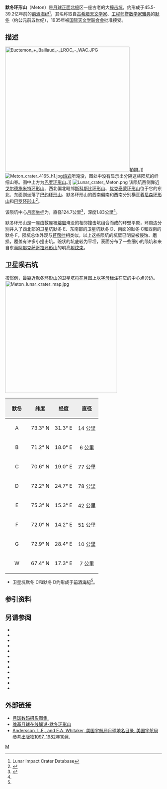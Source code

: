 {{lunar crater data |
 image=Meton LAC 4.jpg|200px|
 caption=LAC-4 区域图，默冬环形山位于图中偏上，南面连接了卫星坑默冬 C和默冬 D。|
 latitude=73.57|
 N_or_S=N|
 longitude=19.63|
 E_or_W=E|
 diameter=124.7公里|
 depth=1.83公里|
 colong=338|
 eponym=[[默冬|默冬]]}}
'''默冬环形山'''（Meton）是[[月球正面|月球正面]][[月球北极|北极]]区一座古老的大[[撞击坑|撞击坑]]，约形成于45.5-39.2亿年前的[[前酒海纪|前酒海纪]]<ref name="LICD">Lunar Impact Crater Database</ref>，其名称取自[[古希腊|古希腊]][[天文学家|天文学家]]、[[工程师|工程师]]暨[[数学家|数学家]][[雅典|雅典]]的[[默冬|默冬]]（约公元前五世纪），1935年被[[国际天文学联合会|国际天文学联合会]]批准接受。

==描述==
[[Image:Euctemon_+_Baillaud_-_LROC_-_WAC.JPG|400px]]拍摄。]] 
[[Image:Meton_crater_4165_h1.jpg|thumb]][[熔岩|熔岩]]所淹没，图处中没有显示出分隔这些陨坑的纤细山脊。图中上方为[[巴罗环形山|巴罗环形山]]。]]
[[Image:Lunar_crater_Meton.png|thumb]]
该陨坑西侧靠近[[戈尔德施米特环形山|戈尔德施米特环形山]]、西北偏北毗邻[[斯科斯比环形山|斯科斯比环形山]]、[[优克泰蒙环形山|优克泰蒙环形山]]位于它的东北、东面则坐落了[[巴约环形山|巴约环形山]]、默冬环形山的西南偏南和西南分别横亘着[[尼森环形山|尼森环形山]]和[[巴罗环形山|巴罗环形山]]<ref>{{Cite web |url=http://planetarynames.wr.usgs.gov/images/Lunar/lac_4_lo.pdf |title=Crater Meton on LAC-4 map. |accessdate=2016-11-15 |archive-date=2013-02-20 |archive-url=https://web.archive.org/web/20130220125411/http://planetarynames.wr.usgs.gov/images/Lunar/lac_4_lo.pdf |dead-url=no }}</ref>。

该陨坑中心[[月面坐标|月面坐标]]为{{Coord|73.57|N|19.63|E|globe:Moon|nogoogle=1|noosm=1}}，直径124.7公里<ref name="IAU">{{Cite web |url=http://planetarynames.wr.usgs.gov/Feature/3874 |title=Directory of the International Astronomical Union |access-date=2016-11-15 |archive-date=2019-03-30 |archive-url=https://web.archive.org/web/20190330204405/https://planetarynames.wr.usgs.gov/Feature/3874 |dead-url=no }}</ref>，深度1.83公里<ref name="LICD"/>。

默冬环形山是一座由数座被[[熔岩|熔岩]]淹没的相邻撞击坑组合而成的环壁平原，环周边分别并入了西北部的卫星坑默冬 E、东南部的卫星坑默冬 D、南面的默冬 C和西南的默冬 F，陨坑总体外观与[[苜蓿|苜蓿叶]]相类似。以上这些陨坑的坑壁已明显被侵蚀、磨损，覆盖有许多小撞击坑。碗状的坑底较为平坦，表面分布了一些细小的陨坑和来自东面[[阿那克萨哥拉环形山|阿那克萨哥拉环形山]]的明亮[[射纹系统|射纹束]]。

==卫星陨石坑==
按惯例，最靠近默冬环形山的卫星坑将在月图上以字母标注在它的中心点旁边。
[[Image:Meton_lunar_crater_map.jpg|360px]]

{| class="wikitable"
!width="25%" style="background:#eeeeee;" |默冬 
!width="25%" style="background:#eeeeee;" |纬度
!width="25%" style="background:#eeeeee;" |经度
!width="25%" style="background:#eeeeee;" |直径
|-
|align="center"|A
|align="center"|73.3° N
|align="center"|31.3° E
|align="center"|14 公里
|-
|align="center"|B
|align="center"|71.2° N
|align="center"|18.0° E
|align="center"|6 公里
|-
|align="center"|C
|align="center"|70.6° N
|align="center"|19.0° E
|align="center"|77 公里
|-
|align="center"|D
|align="center"|72.2° N
|align="center"|24.7° E
|align="center"|78 公里
|-
|align="center"|E
|align="center"|75.3° N
|align="center"|15.3° E
|align="center"|42 公里
|-
|align="center"|F
|align="center"|72.0° N
|align="center"|14.2° E
|align="center"|51 公里
|-
|align="center"|G
|align="center"|72.9° N
|align="center"|28.4° E
|align="center"|10 公里
|-
|align="center"|W
|align="center"|67.4° N
|align="center"|17.3° E
|align="center"|7 公里
|}{{clear}}
* 卫星坑默冬 C和默冬 D约形成于[[前酒海纪|前酒海纪]]<ref name="LICD"/>。

==参引资料==
{{Reflist}}

==另请参阅==
{{refbegin}}
* {{cite book
  | last1 = Andersson
  | first1 = L. E.
  | last2 = Whitaker
  | first2 = E. A.
  | authorlink2 = Ewen Whitaker
  | date = 1982
  | title = [[NASA|NASA]] Catalogue of Lunar Nomenclature
  | publisher = NASA RP-1097
  | ref = harv
  }}
* {{cite web
  | last = Blue
  | first = Jennifer
  | date = July 25, 2007
  | title = Gazetteer of Planetary Nomenclature
  | publisher = [[United_States_Geological_Survey|USGS]]
  | url = http://planetarynames.wr.usgs.gov/
  | accessdate = 2007-08-05
  | ref = harv
  | archive-date = 2019-12-05
  | archive-url = https://web.archive.org/web/20191205162958/https://planetarynames.wr.usgs.gov/
  | dead-url = no
  }}
* {{cite book
  | last1 = Bussey
  | first1 = B.
  | authorlink1 = Ben Bussey
  | last2 = Spudis
  | first2 = P.
  | authorlink2 = Paul Spudis
  | date = 2004
  | title = The Clementine Atlas of the Moon
  | publisher = Cambridge University Press
  | location = New York
  | isbn = 978-0-521-81528-4
  | ref = harv
  }}
* {{cite book
  | last1 = Cocks
  | first1 = Elijah E.
  | last2 = Cocks
  | first2 = Josiah C.
  | date = 1995
  | title = Who's Who on the Moon: A Biographical Dictionary of Lunar Nomenclature
  | url = https://archive.org/details/isbn_9780936389271
  | publisher = Tudor Publishers
  | isbn = 978-0-936389-27-1
  | ref = harv
  }}
* {{cite web
  | last = McDowell
  | first = Jonathan
  | date = July 15, 2007
  | url = http://host.planet4589.org/astro/lunar/
  | title = Lunar Nomenclature
  | publisher = Jonathan's Space Report
  | accessdate = 2007-10-24
  | ref = harv
  | archive-date = 2019-06-21
  | archive-url = https://web.archive.org/web/20190621012337/http://host.planet4589.org/astro/lunar/
  | dead-url = no
  }}
* {{cite journal| last1 = Menzel| first1 = D. H.| last2 = Minnaert| first2 = M.| last3 = Levin| first3 = B.| last4 = Dollfus| first4 = A.| last5 = Bell| first5 = B.| title = Report on Lunar Nomenclature by the Working Group of Commission 17 of the IAU| doi = 10.1007/BF00171763| journal = Space Science Reviews| volume = 12| issue = 2| pages = 136–186| date = 1971| bibcode = 1971SSRv...12..136M| ref = harv}}
* {{cite book
  | first = Patrick
  | last = Moore
  | authorlink = Patrick Moore
  | date = 2001
  | title = On the Moon
  | url = https://archive.org/details/patrickmooreonmo00patr
  | publisher = Sterling Publishing Co.
  | isbn = 978-0-304-35469-6
  | ref = harv
  }}
* {{cite book
  | first = Fred W.
  | last = Price
  | date = 1988
  | title = The Moon Observer's Handbook
  | publisher = Cambridge University Press
  | isbn = 978-0-521-33500-3
  | ref = harv
  }}
* {{cite book
  | last = Rükl
  | first = Antonín
  | authorlink = Antonín Rükl
  | date = 1990
  | title = Atlas of the Moon
  | publisher = Kalmbach Books
  | isbn = 978-0-913135-17-4
  | ref = harv
  }}
* {{cite book
  | last = Webb
  | first = Rev. T. W.
  | authorlink = Thomas William Webb
  | date = 1962
  | title = Celestial Objects for Common Telescopes
  | url = https://archive.org/details/celestialobjects00webb
  | edition = 6th revised
  | publisher = Dover
  | isbn = 978-0-486-20917-3
  | ref = harv
  }}
* {{cite book
  | first = Ewen A.
  | last = Whitaker
  | authorlink = Ewen Whitaker
  | date = 1999
  | title = Mapping and Naming the Moon
  | publisher = Cambridge University Press
  | isbn = 978-0-521-62248-6
  | ref = harv
  }}
* {{cite book
  | first = Peter T.
  | last = Wlasuk
  | date = 2000
  | title = Observing the Moon
  | publisher = Springer
  | isbn = 978-1-85233-193-1
  | ref = harv
 }}
{{refend}}

==外部链接==
*[http://www.lpi.usra.edu/resources/lunar_orbiter/bin/srch_nam.shtml?Meton%7C0 月球数码摄影图集.] {{Wayback|url=http://www.lpi.usra.edu/resources/lunar_orbiter/bin/srch_nam.shtml?Meton%7C0 |date=20201127014112 }}
*[http://the-moon.wikispaces.com/Meton 维基月球在线解说-默冬环形山] {{Wayback|url=http://the-moon.wikispaces.com/Meton |date=20180530162244 }}
* [http://planet4589.org/astro/lunar/RP-1097.pdf Andersson, L.E., and E.A. Whitaker, 美国宇航局月球地名目录, 美国宇航局参考出版物1097, 1982年10月.]{{Wayback|url=http://planet4589.org/astro/lunar/RP-1097.pdf |date=20141006125838 }}

[[Category:月球环形山|M]]
{{月球環形山 (L-N)}}